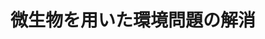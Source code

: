 ﻿---
title: "微生物を用いた環境問題の解消"
category: "生命理工学院"
vol: 10
interviewee: "海野 肇 "
url: ""
tags: []
pdf: "10-1.pdf"
career: ""
preface: "――生物が持っているさまざまな機能を使って物を生産する――、東工大の生物工学科では主にこのような事を研究しているが、その中でエンジニアリングを対象としているのが生物化学工学である。先生は生物化学工学において物を生産するプロセスを研究し、更にそこから生じる環境問題、即ち生産する際に生じる廃棄物の処理に関する問題にも目を向けておられる。今回はこの研究についてお話を深く伺ってみた。"
---

